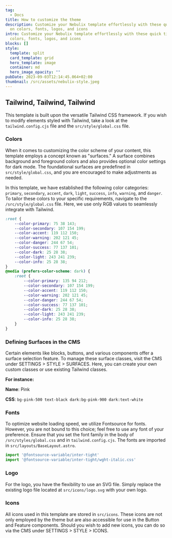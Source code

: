 ```yaml
---
tag:
  - Docs
title: How to customize the theme
description: Customize your Nebulix template effortlessly with these quick tips
  on colors, fonts, logos, and icons
intro: Customize your Nebulix template effortlessly with these quick tips on
  colors, fonts, logos, and icons
blocks: []
style:
  template: split
  card_template: grid
  hero_template: image
  container: md
  hero_image_opacity: ""
pubDate: 2023-09-03T12:14:45.064+02:00
thumbnail: /src/assets/nebulix-style.jpeg
---
```

## Tailwind, Tailwind, Tailwind

This template is built upon the versatile Tailwind CSS framework. If you wish to modify elements styled with Tailwind, take a look at the `tailwind.config.cjs` file and the `src/style/global.css` file.

### Colors

When it comes to customizing the color scheme of your content, this template employs a concept known as "surfaces." A surface combines background and foreground colors and also provides optional color settings for dark mode. The foundational surfaces are predefined in `src/style/global.css`, and you are encouraged to make adjustments as needed.

In this template, we have established the following color categories: `primary`, `secondary`, `accent`, `dark`, `light`, `success`, `info`, `warning`, and `danger`. To tailor these colors to your specific requirements, navigate to the `/src/style/global.css` file. Here, we use only RGB values to seamlessly integrate with Tailwind.

```css
:root {
	--color-primary: 75 38 143;
	--color-secondary: 107 154 199;
	--color-accent: 119 112 150;
	--color-warning: 202 121 45;
	--color-danger: 244 67 54;
	--color-success: 77 137 101;
	--color-dark: 25 28 38;
	--color-light: 243 241 239;
	--color-info: 25 28 38;
}
@media (prefers-color-scheme: dark) {
	:root {
		--color-primary: 135 94 212;
		--color-secondary: 107 154 199;
		--color-accent: 119 112 150;
		--color-warning: 202 121 45;
		--color-danger: 244 67 54;
		--color-success: 77 137 101;
		--color-dark: 25 28 38;
		--color-light: 243 241 239;
		--color-info: 25 28 38;
	}
}
```

### Defining Surfaces in the CMS

Certain elements like blocks, buttons, and various components offer a surface selection feature. To manage these surface classes, visit the CMS under SETTINGS > STYLE > SURFACES. Here, you can create your own custom classes or use existing Tailwind classes.

**For instance:**

**Name**: Pink

**CSS**: `bg-pink-500 text-black dark:bg-pink-900 dark:text-white`

### Fonts

To optimize website loading speed, we utilize Fontsource for fonts. However, you are not bound to this choice; feel free to use any font of your preference. Ensure that you set the font family in the body of `/src/styles/global.css` and in `tailwind.config.cjs`. The fonts are imported in `src/layouts/BaseLayout.astro`.

```javascript
import '@fontsource-variable/inter-tight'
import '@fontsource-variable/inter-tight/wght-italic.css'
```

### Logo

For the logo, you have the flexibility to use an SVG file. Simply replace the existing logo file located at `src/icons/logo.svg` with your own logo.

### Icons

All icons used in this template are stored in `src/icons`. These icons are not only employed by the theme but are also accessible for use in the Button and Feature components. Should you wish to add new icons, you can do so via the CMS under SETTINGS > STYLE > ICONS.
